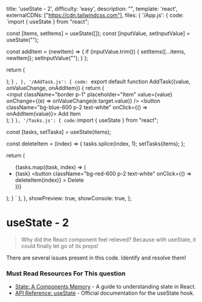   title: 'useState - 2',
  difficulty: 'easy',
  description:
    "",
  template: 'react',
  externalCDNs: ["https://cdn.tailwindcss.com"],
  files: {
    '/App.js': {
      code: `import { useState } from "react";


  const [items, setItems] = useState([]);
  const [inputValue, setInputValue] = useState("");

  const addItem = (newItem) => {
    if (inputValue.trim()) {
      setItems([...items, newItem]);
      setInputValue("");
    }
  };

  return (
    <div className="flex flex-col gap-4 p-2">
      <AddTask value={inputValue} onValueChange={setInputValue} onAddItem={addItem} />
      <Tasks items={items} />
    </div>
  );
}
`,
    },
    '/AddTask.js': {
      code: `export default function AddTask({value, onValueChange, onAddItem}) {
  return (
    <div className="flex gap-2">
      <input
        className="border p-1"
        placeholder="Item"
        value={value}
        onChange={(e) => onValueChange(e.target.value)}
      />
      <button className="bg-blue-600 p-2 text-white" onClick={() => onAddItem(value)}>
        Add Item
      </button>
    </div>
  );
}
`
    },
    '/Tasks.js': {
      code: `import { useState } from "react";

  const [tasks, setTasks] = useState(items);

  const deleteItem = (index) => {
    tasks.splice(index, 1);
    setTasks(items);
  };

  return (
    <ul>
      {tasks.map((task, index) => (
        <li className="flex items-center gap-2" key={index}>
          {task}
          <button
            className="bg-red-600 p-2 text-white"
            onClick={() => deleteItem(index)}
          >
            Delete
          </button>
        </li>
      ))}
    </ul>
  );
}
`
    },
  },
  showPreview: true,
  showConsole: true,
};


# useState - 2

> Why did the React component feel relieved? Because with useState, it could finally let go of its props!

There are several issues present in this code. Identify and resolve them!

### Must Read Resources For This question
- <a target="_blank" href="https://react.dev/learn/state-a-components-memory">State: A Components Memory</a> -  A guide to understanding state in React.
- <a target="_blank" href="https://react.dev/reference/react/useState">API Reference: useState</a> - Official documentation for the useState hook.